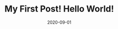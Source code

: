 ---
title: My First Post! Hello World!
slug: my-first-post   # URL
date: 2020-09-01
featureImage: nature.jpg
excerpt: testtesttest 
---